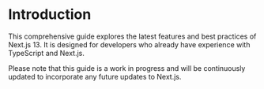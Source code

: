 # Introduction
This comprehensive guide explores the latest features and best practices of Next.js 13. It is designed for developers who already have experience with TypeScript and Next.js. 

Please note that this guide is a work in progress and will be continuously updated to incorporate any future updates to Next.js.
